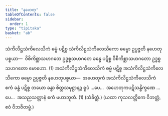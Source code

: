 ```yaml
---
title: "နဟေတု"
tableOfContents: false
sidebar:
  order: 1
type: "tipitaka"
basket: "ab"
---
```



<DynamicBreadcrumb />

<Division number="4">

<Paragraph number="2817">
သံကိလိဋ္ဌသံကိလေသိကံ ဓမ္မံ ပဋိစ္စ သံကိလိဋ္ဌသံကိလေသိကော ဓမ္မော ဥပ္ပဇ္ဇတိ နဟေတုပစ္စယာ—  ဝိစိကိစ္ဆာသဟဂတေ ဥဒ္ဓစ္စသဟဂတေ ခန္ဓေ ပဋိစ္စ ဝိစိကိစ္ဆာသဟဂတော ဥဒ္ဓစ္စသဟဂတော မောဟော. (1)
</Paragraph>

<Paragraph number="2818">
အသံကိလိဋ္ဌသံကိလေသိကံ ဓမ္မံ ပဋိစ္စ အသံကိလိဋ္ဌသံကိလေသိကော ဓမ္မော ဥပ္ပဇ္ဇတိ နဟေတုပစ္စယာ—  အဟေတုကံ အသံကိလိဋ္ဌသံကိလေသိကံ ဧကံ ခန္ဓံ ပဋိစ္စ တယော ခန္ဓာ စိတ္တသမုဋ္ဌာနဉ္စ ရူပံ …ပေ…  အဟေတုကပဋိသန္ဓိက္ခဏေ …ပေ…  အသညသတ္တာနံ ဧကံ မဟာဘူတံ. (1) (သံခိတ္တံ.)

</Paragraph>
</Division>

<Paragraph number="2819" type="center">
(ယထာ ကုသလတ္တိကေ ဝိဘတ္တံ, ဧဝံ ဝိဘဇိတဗ္ဗံ.)
</Paragraph>